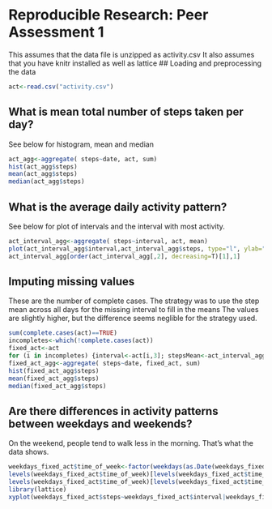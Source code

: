 # Reproducible Research: Peer Assessment 1
This  assumes that the data file is unzipped as activity.csv 
It also assumes that you have knitr installed as well as lattice
## Loading and preprocessing the data
```r
act<-read.csv("activity.csv")
```


## What is mean total number of steps taken per day?
See below for histogram, mean and median
```r
act_agg<-aggregate( steps~date, act, sum)
hist(act_agg$steps) 
mean(act_agg$steps)
median(act_agg$steps)
```

## What is the average daily activity pattern?
See below for plot of intervals and the interval with most activity. 

```r
act_interval_agg<-aggregate( steps~interval, act, mean)
plot(act_interval_agg$interval,act_interval_agg$steps, type="l", ylab="Average Number of Steps Taken", xlab="")
act_interval_agg[order(act_interval_agg[,2], decreasing=T)[1],1]
```

## Imputing missing values
These are the number of complete cases. 
The strategy was to use the step mean across all days for the missing interval to fill in the means
The values are slightly higher, but the difference seems neglible for the
strategy used. 
```r
sum(complete.cases(act)==TRUE)
incompletes<-which(!complete.cases(act))
fixed_act<-act
for (i in incompletes) {interval<-act[i,3]; stepsMean<-act_interval_agg[act_interval_agg$interval==interval,2]; fixed_act[i,1]<-stepsMean; }
fixed_act_agg<-aggregate( steps~date, fixed_act, sum)
hist(fixed_act_agg$steps)
mean(fixed_act_agg$steps)
median(fixed_act_agg$steps)
```

## Are there differences in activity patterns between weekdays and weekends?
On the weekend, people tend to walk less in the morning. That's what the data shows. 
```r
weekdays_fixed_act$time_of_week<-factor(weekdays(as.Date(weekdays_fixed_act$date)) %in% c("Saturday", "Sunday")) 
levels(weekdays_fixed_act$time_of_week)[levels(weekdays_fixed_act$time_of_week)=="TRUE"]<-"weekend"
levels(weekdays_fixed_act$time_of_week)[levels(weekdays_fixed_act$time_of_week)=="FALSE"]<-"weekday"
library(lattice)
xyplot(weekdays_fixed_act$steps~weekdays_fixed_act$interval|weekdays_fixed_act$time_of_week, ylab="Number of Steps", xlab="Interval", type="l", layout=c(1,2))
```

